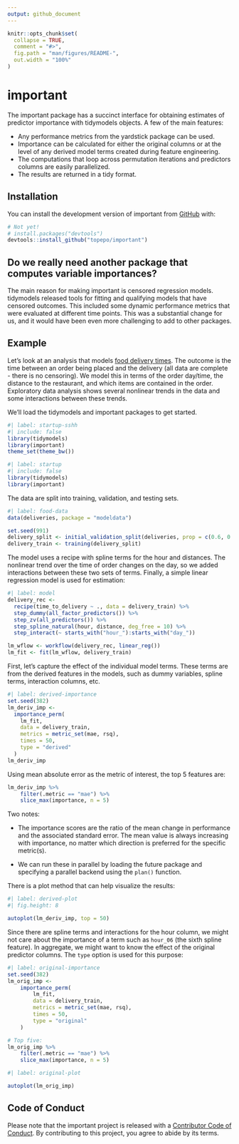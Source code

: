```yaml
---
output: github_document
---
```


<!-- README.md is generated from README.Rmd. Please edit that file -->

```r
knitr::opts_chunk$set(
  collapse = TRUE,
  comment = "#>",
  fig.path = "man/figures/README-",
  out.width = "100%"
)
```

# important

<!-- badges: start -->
<!-- badges: end -->

The important package has a succinct interface for obtaining estimates of predictor importance with tidymodels objects. A few of the main features: 

- Any performance metrics from the yardstick package can be used. 
- Importance can be calculated for either the original columns or at the level of any derived model terms created during feature engineering. 
- The computations that loop across permutation iterations and predictors columns are easily parallelized. 
- The results are returned in a tidy format. 
 

## Installation

You can install the development version of important from [GitHub](https://github.com/) with:

``` r
# Not yet!
# install.packages("devtools")
devtools::install_github("topepo/important")
```

## Do we really need another package that computes variable importances?

The main reason for making important is censored regression models. tidymodels released tools for fitting and qualifying models that have censored outcomes. This included some dynamic performance metrics that were evaluated at different time points. This was a substantial change for us, and it would have been even more challenging to add to other packages. 

## Example

Let's look at an analysis that models [food delivery times](https://aml4td.org/chapters/whole-game.html#sec-delivery-times). The outcome is the time between an order being placed and the delivery (all data are complete - there is no censoring). We model this in terms of the order day/time, the distance to the restaurant, and which items are contained in the order. Exploratory data analysis shows several nonlinear trends in the data and some interactions between these trends.  

We'll load the tidymodels and important packages to get started. 

```r
#| label: startup-sshh
#| include: false
library(tidymodels)
library(important)
theme_set(theme_bw())
```
```r
#| label: startup
#| include: false
library(tidymodels)
library(important)
```

The data are split into training, validation, and testing sets. 

```r
#| label: food-data
data(deliveries, package = "modeldata")

set.seed(991)
delivery_split <- initial_validation_split(deliveries, prop = c(0.6, 0.2), strata = time_to_delivery)
delivery_train <- training(delivery_split)
```

The model uses a recipe with spline terms for the hour and distances. The nonlinear trend over the time of order changes on the day, so we added interactions between these two sets of terms. Finally, a simple linear regression model is used for estimation:  

```r
#| label: model
delivery_rec <- 
  recipe(time_to_delivery ~ ., data = delivery_train) %>% 
  step_dummy(all_factor_predictors()) %>% 
  step_zv(all_predictors()) %>% 
  step_spline_natural(hour, distance, deg_free = 10) %>% 
  step_interact(~ starts_with("hour_"):starts_with("day_"))

lm_wflow <- workflow(delivery_rec, linear_reg())
lm_fit <- fit(lm_wflow, delivery_train)
```

First, let’s capture the effect of the individual model terms. These terms are from the derived features in the models, such as dummy variables, spline terms, interaction columns, etc. 

```r
#| label: derived-importance
set.seed(382)
lm_deriv_imp <- 
  importance_perm(
    lm_fit,
    data = delivery_train,
    metrics = metric_set(mae, rsq),
    times = 50,
    type = "derived"
  )
lm_deriv_imp
```
Using mean absolute error as the metric of interest, the top 5 features are: 

```r
lm_deriv_imp %>% 
	filter(.metric == "mae") %>% 
	slice_max(importance, n = 5)
```

Two notes: 

- The importance scores are the ratio of the mean change in performance and the associated standard error. The mean value is always increasing with importance, no matter which direction is preferred for the specific metric(s). 

- We can run these in parallel by loading the future package and specifying a parallel backend using the `plan()` function.  

There is a plot method that can help visualize the results: 

```r
#| label: derived-plot
#| fig.height: 8

autoplot(lm_deriv_imp, top = 50)
```

Since there are spline terms and interactions for the hour column, we might not care about the importance of a term such as `hour_06` (the sixth spline feature). In aggregate, we might want to know the effect of the original predictor columns. The `type` option is used for this purpose:

```r
#| label: original-importance
set.seed(382)
lm_orig_imp <- 
	importance_perm(
		lm_fit,
		data = delivery_train,
		metrics = metric_set(mae, rsq),
		times = 50,
		type = "original"
	)

# Top five: 
lm_orig_imp %>% 
	filter(.metric == "mae") %>% 
	slice_max(importance, n = 5)
```

```r
#| label: original-plot

autoplot(lm_orig_imp)
```


## Code of Conduct
  
Please note that the important project is released with a [Contributor Code of Conduct](https://contributor-covenant.org/version/2/1/CODE_OF_CONDUCT.html). By contributing to this project, you agree to abide by its terms.
